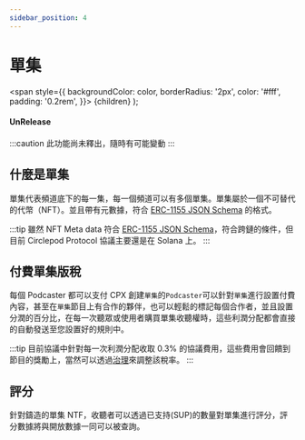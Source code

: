 ```yaml
---
sidebar_position: 4
---
```


# 單集

  <span
    style={{
      backgroundColor: color,
      borderRadius: '2px',
      color: '#fff',
      padding: '0.2rem',
    }}>
    {children}
  </span>
);

#### <Highlight color="#ff9966">UnRelease</Highlight>

:::caution
此功能尚未釋出，隨時有可能變動
:::

## 什麼是單集

單集代表頻道底下的每一集，每一個頻道可以有多個單集。單集屬於一個不可替代的代幣（NFT）。並且帶有元數據，符合 [ERC-1155 JSON Schema](https://github.com/ethereum/EIPs/blob/master/EIPS/eip-1155.md#erc-1155-metadata-uri-json-schema) 的格式。

:::tip
雖然 NFT Meta data 符合 [ERC-1155 JSON Schema](https://github.com/ethereum/EIPs/blob/master/EIPS/eip-1155.md#erc-1155-metadata-uri-json-schema)，符合跨鏈的條件，但目前 Circlepod Protocol 協議主要還是在 Solana 上。
:::

## 付費單集版稅

每個 Podcaster 都可以支付 CPX 創建`單集`的`Podcaster`可以針對`單集`進行設置付費內容，甚至在`單集`節目上有合作的夥伴，也可以輕鬆的標記每個合作者，並且設置分潤的百分比，在每一次聽眾或使用者購買單集收聽權時，這些利潤分配都會直接的自動發送至您設置好的規則中。

:::tip
目前協議中針對每一次利潤分配收取 0.3% 的協議費用，這些費用會回饋到節目的獎勵上，當然可以透過[治理](/docs/governance/intro)來調整該稅率。
:::

## 評分

針對鑄造的單集 NTF，收聽者可以透過已支持(SUP)的數量對單集進行評分，評分數據將與開放數據一同可以被查詢。